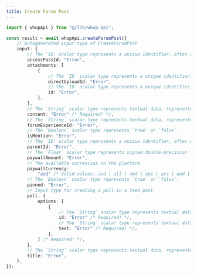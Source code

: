 ```yaml
---
title: Create Forum Post
---
```


```typescript
import { whopApi } from "@/lib/whop-api";

const result = await whopApi.createForumPost({
	// Autogenerated input type of CreateForumPost
	input: {
		// The `ID` scalar type represents a unique identifier, often used to refetch an object or as key for a cache. The ID type appears in a JSON response as a String; however, it is not intended to be human-readable. When expected as an input type, any string (such as `"4"`) or integer (such as `4`) input value will be accepted as an ID.
		accessPassId: "Error",
		attachments: [
			{
				// The `ID` scalar type represents a unique identifier, often used to refetch an object or as key for a cache. The ID type appears in a JSON response as a String; however, it is not intended to be human-readable. When expected as an input type, any string (such as `"4"`) or integer (such as `4`) input value will be accepted as an ID.
				directUploadId: "Error",
				// The `ID` scalar type represents a unique identifier, often used to refetch an object or as key for a cache. The ID type appears in a JSON response as a String; however, it is not intended to be human-readable. When expected as an input type, any string (such as `"4"`) or integer (such as `4`) input value will be accepted as an ID.
				id: "Error",
			},
		],
		// The `String` scalar type represents textual data, represented as UTF-8 character sequences. The String type is most often used by GraphQL to represent free-form human-readable text.
		content: "Error" /* Required! */,
		// The `String` scalar type represents textual data, represented as UTF-8 character sequences. The String type is most often used by GraphQL to represent free-form human-readable text.
		forumExperienceId: "Error",
		// The `Boolean` scalar type represents `true` or `false`.
		isMention: "Error",
		// The `ID` scalar type represents a unique identifier, often used to refetch an object or as key for a cache. The ID type appears in a JSON response as a String; however, it is not intended to be human-readable. When expected as an input type, any string (such as `"4"`) or integer (such as `4`) input value will be accepted as an ID.
		parentId: "Error",
		// The `Float` scalar type represents signed double-precision fractional values as specified by [IEEE 754](https://en.wikipedia.org/wiki/IEEE_floating_point).
		paywallAmount: "Error",
		// The available currencies on the platform
		paywallCurrency:
			"aed" /* Valid values: aed | all | amd | ape | ars | aud | bam | bgn | bhd | bob | brl | bsd | cad | chf | clp | cop | crc | czk | dkk | dop | dzd | egp | etb | eth | eur | gbp | ghs | gmd | gtq | gyd | hkd | huf | idr | ils | inr | jmd | jod | jpy | kes | khr | krw | kwd | lkr | mad | mdl | mga | mkd | mnt | mop | mur | mxn | myr | nad | ngn | nok | nzd | omr | pen | php | pkr | pln | pyg | qar | ron | rsd | rub | rwf | sar | sek | sgd | thb | tnd | try | ttd | twd | tzs | usd | uyu | uzs | vnd | xcd | xof | zar */,
		// The `Boolean` scalar type represents `true` or `false`.
		pinned: "Error",
		// Input type for creating a poll in a feed post
		poll: {
			options: [
				{
					// The `String` scalar type represents textual data, represented as UTF-8 character sequences. The String type is most often used by GraphQL to represent free-form human-readable text.
					id: "Error" /* Required! */,
					// The `String` scalar type represents textual data, represented as UTF-8 character sequences. The String type is most often used by GraphQL to represent free-form human-readable text.
					text: "Error" /* Required! */,
				},
			] /* Required! */,
		},
		// The `String` scalar type represents textual data, represented as UTF-8 character sequences. The String type is most often used by GraphQL to represent free-form human-readable text.
		title: "Error",
	},
});

```
